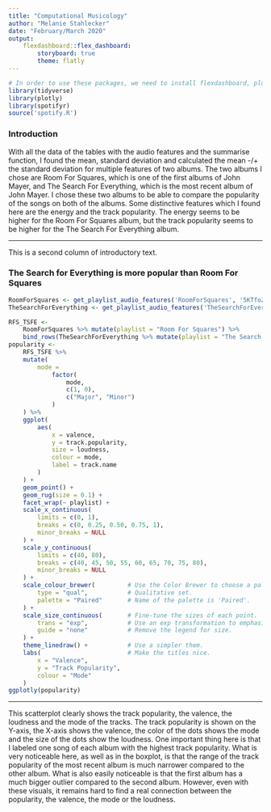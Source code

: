 ```yaml
---
title: "Computational Musicology"
author: "Melanie Stahlecker"
date: "February/March 2020"
output: 
    flexdashboard::flex_dashboard:
        storyboard: true
        theme: flatly 
---
```



```r
# In order to use these packages, we need to install flexdashboard, plotly, and Cairo.
library(tidyverse)
library(plotly)
library(spotifyr)
source('spotify.R')
```

### Introduction

With all the data of the tables with the audio features and the summarise function, I found the mean, standard deviation and calculated the mean -/+ the standard deviation for multiple features of two albums. The two albums I chose are Room For Squares, which is one of the first albums of John Mayer, and The Search For Everything, which is the most recent album of John Mayer. I chose these two albums to be able to compare the popularity of the songs on both of the albums. Some distinctive features which I found here are the energy and the track popularity. The energy seems to be higher for the Room For Squares album, but the track popularity seems to be higher for the The Search For Everything album. 

***

This is a second column of introductory text.


### The Search for Everything is more popular than Room For Squares

```r
RoomForSquares <- get_playlist_audio_features('RoomForSquares', '5KTfoZbvQXBqDOn1gp2o3m')
TheSearchForEverything <- get_playlist_audio_features('TheSearchForEverything', '1y61rCSfD47QmYV3m6xKxA')

RFS_TSFE <-
    RoomForSquares %>% mutate(playlist = "Room For Squares") %>%
    bind_rows(TheSearchForEverything %>% mutate(playlist = "The Search For Everything"))
popularity <-
    RFS_TSFE %>%                   
    mutate(                      
        mode =                  
            factor(
                mode, 
                c(1, 0), 
                c("Major", "Minor")
            )
    ) %>% 
    ggplot(                      
        aes(
            x = valence,
            y = track.popularity,
            size = loudness,
            colour = mode,
            label = track.name  
        )
    ) +
    geom_point() +               
    geom_rug(size = 0.1) +       
    facet_wrap(~ playlist) +     
    scale_x_continuous(          
        limits = c(0, 1),
        breaks = c(0, 0.25, 0.50, 0.75, 1),  
        minor_breaks = NULL      
    ) +
    scale_y_continuous(          
        limits = c(40, 80),
        breaks = c(40, 45, 50, 55, 60, 65, 70, 75, 80),
        minor_breaks = NULL
    ) +
    scale_colour_brewer(         # Use the Color Brewer to choose a palette.
        type = "qual",           # Qualitative set.
        palette = "Paired"       # Name of the palette is 'Paired'.
    ) +
    scale_size_continuous(       # Fine-tune the sizes of each point.
        trans = "exp",           # Use an exp transformation to emphasise loud.
        guide = "none"           # Remove the legend for size.
    ) +
    theme_linedraw() +           # Use a simpler them.
    labs(                        # Make the titles nice.
        x = "Valence",
        y = "Track Popularity",
        colour = "Mode"
    )
ggplotly(popularity)
```

***
This scatterplot clearly shows the track popularity, the valence, the loudness and the mode of the tracks. The track popularity is shown on the Y-axis, the X-axis shows the valence, the color of the dots shows the mode and the size of the dots show the loudness. One important thing here is that I labeled one song of each album with the highest track popularity. What is very noticeable here, as well as in the boxplot, is that the range of the track popularity of the most recent album is much narrower compared to the other album. What is also easily noticeable is that the first album has a much bigger outlier compared to the second album. However, even with these visuals, it remains hard to find a real connection between the popularity, the valence, the mode or the loudness. 

